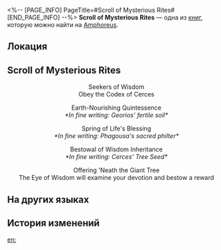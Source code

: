 <%-- [PAGE_INFO]
PageTitle=#Scroll of Mysterious Rites#
[END_PAGE_INFO] --%>
{{Дополнить}}
{{Книга Инфобокс
|id           = 449
|partIds      = 190751
|Название     = 
|Изображение  = Предмет Книга Амфореус 1.png
|Мир          = Amphoreus
|Томов        = 1
|Автор        = <!--нужно добавить-->
|Описание     = A worn scroll. The procedure of a long-lost esoteric ceremony is written on it and scattered with annotations by someone unnamed
|Том1         = {{tx}}
|Источник1    = {{tx|Отсутствует источник}}
|Персонажи    = Cerces; Georios; Phagousa
|Фракции      = 
}}
'''Scroll of Mysterious Rites''' — одна из [[Книги|книг]], которую можно найти на [[Amphoreus]].

==Локация==
{{Отметка карты|<!--название карты-->|<!--id отметки-->}}

==Scroll of Mysterious Rites==
<div align="center">Seekers of Wisdom<br />
Obey the Codex of Cerces

Earth-Nourishing Quintessence<br />
''*In fine writing: Georios' fertile soil*''

Spring of Life's Blessing<br />
''*In fine writing: Phagousa's sacred philter*''

Bestowal of Wisdom Inheritance<br />
''*In fine writing: Cerces' Tree Seed*''

Offering 'Neath the Giant Tree<br />
The Eye of Wisdom will examine your devotion and bestow a reward</div>

==На других языках==
{{На других языках
|en   = Scroll of Mysterious Rites
|zhs  = 记载着神秘仪式的卷轴
|zht  = 記載著神秘儀式的卷軸
|ja   = 神秘的な儀式が記された書物
|ko   = 신비로운 의식이 기록된 문헌
|es   = Escrito de un ritual misterioso
|fr   = Parchemin rituel mystérieux
|ru   = Свиток о таинственных обрядах
|th   = ม้วนคัมภีร์พิธีกรรมลึกลับ
|vi   = Cuộn Sách Ghi Chép Nghi Thức Thần Bí
|de   = Schriftrolle mit geheimnisvollen Ritualen
|id   = Gulungan yang Mencatat Ritual Misterius
|pt   = Pergaminho de Ritos Misteriosos
}}

==История изменений==
{{История изменений|3.5}}

[[en:]]